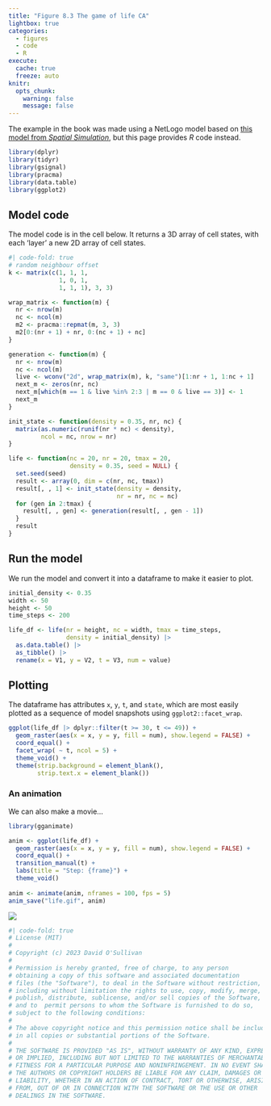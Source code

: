 ```yaml
---
title: "Figure 8.3 The game of life CA"
lightbox: true
categories: 
  - figures
  - code
  - R
execute: 
  cache: true
  freeze: auto
knitr:
  opts_chunk: 
    warning: false
    message: false
---
```


The example in the book was made using a NetLogo model based on [this model from _Spatial Simulation_](https://dosull.github.io/pattern-and-process/chapter-1/1.1.html), but this page provides _R_ code instead.

```r
library(dplyr)
library(tidyr)
library(gsignal)
library(pracma)
library(data.table)
library(ggplot2)
```

## Model code
The model code is in the cell below. It returns a 3D array of cell states, with each 'layer' a new 2D array of cell states.

```r
#| code-fold: true
# random neighbour offset
k <- matrix(c(1, 1, 1,
              1, 0, 1,
              1, 1, 1), 3, 3)

wrap_matrix <- function(m) {
  nr <- nrow(m)
  nc <- ncol(m)
  m2 <- pracma::repmat(m, 3, 3)
  m2[0:(nr + 1) + nr, 0:(nc + 1) + nc]
}

generation <- function(m) {
  nr <- nrow(m)
  nc <- ncol(m)
  live <- wconv("2d", wrap_matrix(m), k, "same")[1:nr + 1, 1:nc + 1]
  next_m <- zeros(nr, nc)
  next_m[which(m == 1 & live %in% 2:3 | m == 0 & live == 3)] <- 1
  next_m
}

init_state <- function(density = 0.35, nr, nc) {
  matrix(as.numeric(runif(nr * nc) < density),
         ncol = nc, nrow = nr)
}

life <- function(nc = 20, nr = 20, tmax = 20, 
                 density = 0.35, seed = NULL) {
  set.seed(seed)
  result <- array(0, dim = c(nr, nc, tmax))
  result[, , 1] <- init_state(density = density, 
                              nr = nr, nc = nc)
  for (gen in 2:tmax) {
    result[, , gen] <- generation(result[, , gen - 1])
  }
  result
}
```

## Run the model
We run the model and convert it into a  dataframe to make it easier to plot.

```r
initial_density <- 0.35
width <- 50
height <- 50
time_steps <- 200

life_df <- life(nr = height, nc = width, tmax = time_steps, 
                density = initial_density) |>
  as.data.table() |>
  as_tibble() |>
  rename(x = V1, y = V2, t = V3, num = value)
```

## Plotting
The dataframe has attributes `x`, `y`, `t`, and `state`, which are most easily plotted as a sequence of model snapshots using `ggplot2::facet_wrap`.

```r
ggplot(life_df |> dplyr::filter(t >= 30, t <= 49)) + 
  geom_raster(aes(x = x, y = y, fill = num), show.legend = FALSE) + 
  coord_equal() +
  facet_wrap( ~ t, ncol = 5) +
  theme_void() + 
  theme(strip.background = element_blank(),
        strip.text.x = element_blank())
```

### An animation
We can also make a movie...

```r
library(gganimate)

anim <- ggplot(life_df) + 
  geom_raster(aes(x = x, y = y, fill = num), show.legend = FALSE) + 
  coord_equal() +
  transition_manual(t) + 
  labs(title = "Step: {frame}") +
  theme_void()
        
anim <- animate(anim, nframes = 100, fps = 5)
anim_save("life.gif", anim)
```

![](life.gif)

```r
#| code-fold: true
# License (MIT)
#
# Copyright (c) 2023 David O'Sullivan
#
# Permission is hereby granted, free of charge, to any person
# obtaining a copy of this software and associated documentation
# files (the "Software"), to deal in the Software without restriction,
# including without limitation the rights to use, copy, modify, merge,
# publish, distribute, sublicense, and/or sell copies of the Software,
# and to  permit persons to whom the Software is furnished to do so,
# subject to the following conditions:
#
# The above copyright notice and this permission notice shall be included
# in all copies or substantial portions of the Software.
#
# THE SOFTWARE IS PROVIDED "AS IS", WITHOUT WARRANTY OF ANY KIND, EXPRESS
# OR IMPLIED, INCLUDING BUT NOT LIMITED TO THE WARRANTIES OF MERCHANTABILITY,
# FITNESS FOR A PARTICULAR PURPOSE AND NONINFRINGEMENT. IN NO EVENT SHALL
# THE AUTHORS OR COPYRIGHT HOLDERS BE LIABLE FOR ANY CLAIM, DAMAGES OR OTHER
# LIABILITY, WHETHER IN AN ACTION OF CONTRACT, TORT OR OTHERWISE, ARISING
# FROM, OUT OF OR IN CONNECTION WITH THE SOFTWARE OR THE USE OR OTHER
# DEALINGS IN THE SOFTWARE.
```
